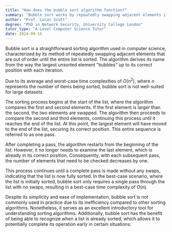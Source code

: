 ```yaml
---
title: "How does the bubble sort algorithm function?"
summary: "Bubble sort works by repeatedly swapping adjacent elements if they are in the wrong order until the list is sorted."
author: "Prof. Lucas Scott"
degree: "PhD in Network Security, University College London"
tutor_type: "A-Level Computer Science Tutor"
date: 2024-09-16
---
```


Bubble sort is a straightforward sorting algorithm used in computer science, characterized by its method of repeatedly swapping adjacent elements that are out of order until the entire list is sorted. The algorithm derives its name from the way the largest unsorted element "bubbles" up to its correct position with each iteration.

Due to its average and worst-case time complexities of $O(n^2)$, where $n$ represents the number of items being sorted, bubble sort is not well-suited for large datasets.

The sorting process begins at the start of the list, where the algorithm compares the first and second elements. If the first element is larger than the second, the two elements are swapped. The algorithm then proceeds to compare the second and third elements, continuing this process until it reaches the end of the list. At this point, the largest element will have moved to the end of the list, securing its correct position. This entire sequence is referred to as one pass.

After completing a pass, the algorithm restarts from the beginning of the list. However, it no longer needs to examine the last element, which is already in its correct position. Consequently, with each subsequent pass, the number of elements that need to be checked decreases by one.

This process continues until a complete pass is made without any swaps, indicating that the list is now fully sorted. In the best-case scenario, where the list is initially sorted, bubble sort only requires a single pass through the list with no swaps, resulting in a best-case time complexity of $O(n)$.

Despite its simplicity and ease of implementation, bubble sort is not commonly used in practice due to its inefficiency compared to other sorting algorithms. Nonetheless, it serves as an excellent introductory tool for understanding sorting algorithms. Additionally, bubble sort has the benefit of being able to recognize when a list is already sorted, which allows it to potentially complete its operation early in certain situations.
    